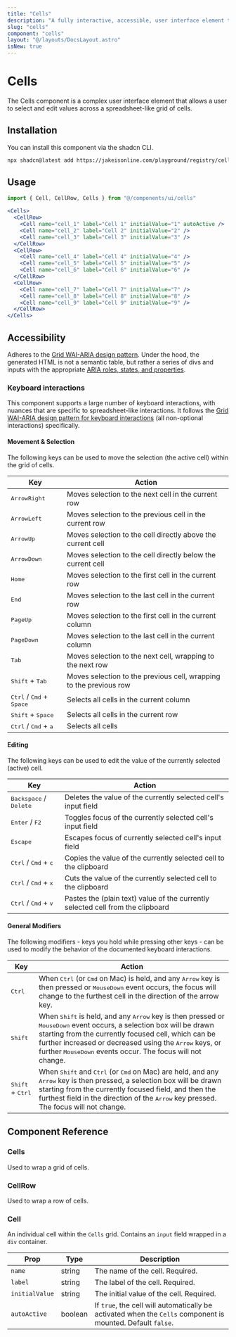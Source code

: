 ```yaml
---
title: "Cells"
description: "A fully interactive, accessible, user interface element that allows user to select and edit values across a spreadsheet-like grid of cells."
slug: "cells"
component: "cells"
layout: "@/layouts/DocsLayout.astro"
isNew: true
---
```



# Cells

The Cells component is a complex user interface element that allows a user to select and edit values across a spreadsheet-like grid of cells.

<ExampleComponent name={frontmatter.component} client:load />

## Installation

You can install this component via the shadcn CLI.

```bash
npx shadcn@latest add https://jakeisonline.com/playground/registry/cells.json
```

## Usage

```jsx
import { Cell, CellRow, Cells } from "@/components/ui/cells"
```

```jsx
<Cells>
  <CellRow>
    <Cell name="cell_1" label="Cell 1" initialValue="1" autoActive />
    <Cell name="cell_2" label="Cell 2" initialValue="2" />
    <Cell name="cell_3" label="Cell 3" initialValue="3" />
  </CellRow>
  <CellRow>
    <Cell name="cell_4" label="Cell 4" initialValue="4" />
    <Cell name="cell_5" label="Cell 5" initialValue="5" />
    <Cell name="cell_6" label="Cell 6" initialValue="6" />
  </CellRow>
  <CellRow>
    <Cell name="cell_7" label="Cell 7" initialValue="7" />
    <Cell name="cell_8" label="Cell 8" initialValue="8" />
    <Cell name="cell_9" label="Cell 9" initialValue="9" />
  </CellRow>
</Cells>
```

## Accessibility

Adheres to the [Grid WAI-ARIA design pattern](https://www.w3.org/WAI/ARIA/apg/patterns/grid/). Under the hood, the generated HTML is not a semantic table, but rather a series of divs and inputs with the appropriate [ARIA roles, states, and properties](https://www.w3.org/WAI/ARIA/apg/patterns/grid/#wai-ariaroles,states,andproperties).

### Keyboard interactions

This component supports a large number of keyboard interactions, with nuances that are specific to spreadsheet-like interactions. It follows the [Grid WAI-ARIA design pattern for keyboard interactions](https://www.w3.org/WAI/ARIA/apg/patterns/grid/) (all non-optional interactions) specifically.

#### Movement & Selection

The following keys can be used to move the selection (the active cell) within the grid of cells.

| Key                                                 | Action                                                             |
| --------------------------------------------------- | ------------------------------------------------------------------ |
| <kbd>ArrowRight</kbd>                               | Moves selection to the next cell in the current row                |
| <kbd>ArrowLeft</kbd>                                | Moves selection to the previous cell in the current row            |
| <kbd>ArrowUp</kbd>                                  | Moves selection to the cell directly above the current cell        |
| <kbd>ArrowDown</kbd>                                | Moves selection to the cell directly below the current cell        |
| <kbd>Home</kbd>                                     | Moves selection to the first cell in the current row               |
| <kbd>End</kbd>                                      | Moves selection to the last cell in the current row                |
| <kbd>PageUp</kbd>                                   | Moves selection to the first cell in the current column            |
| <kbd>PageDown</kbd>                                 | Moves selection to the last cell in the current column             |
| <kbd>Tab</kbd>                                      | Moves selection to the next cell, wrapping to the next row         |
| <kbd>Shift</kbd> + <kbd>Tab</kbd>                   | Moves selection to the previous cell, wrapping to the previous row |
| <kbd>Ctrl</kbd> / <kbd>Cmd</kbd> + <kbd>Space</kbd> | Selects all cells in the current column                            |
| <kbd>Shift</kbd> + <kbd>Space</kbd>                 | Selects all cells in the current row                               |
| <kbd>Ctrl</kbd> / <kbd>Cmd</kbd> + <kbd>a</kbd>     | Selects all cells                                                  |

#### Editing

The following keys can be used to edit the value of the currently selected (active) cell.

| Key                                             | Action                                                                          |
| ----------------------------------------------- | ------------------------------------------------------------------------------- |
| <kbd>Backspace</kbd> / <kbd>Delete</kbd>        | Deletes the value of the currently selected cell's input field                  |
| <kbd>Enter</kbd> / <kbd>F2</kbd>                | Toggles focus of the currently selected cell's input field                      |
| <kbd>Escape</kbd>                               | Escapes focus of currently selected cell's input field                          |
| <kbd>Ctrl</kbd> / <kbd>Cmd</kbd> + <kbd>c</kbd> | Copies the value of the currently selected cell to the clipboard                |
| <kbd>Ctrl</kbd> / <kbd>Cmd</kbd> + <kbd>x</kbd> | Cuts the value of the currently selected cell to the clipboard                  |
| <kbd>Ctrl</kbd> / <kbd>Cmd</kbd> + <kbd>v</kbd> | Pastes the (plain text) value of the currently selected cell from the clipboard |

#### General Modifiers

The following modifiers - keys you hold while pressing other keys - can be used to modify the behavior of the documented keyboard interactions.

| Key                                | Action                                                                                                                                                                                                                                                                                                                                          |
| ---------------------------------- | ----------------------------------------------------------------------------------------------------------------------------------------------------------------------------------------------------------------------------------------------------------------------------------------------------------------------------------------------- |
| <kbd>Ctrl</kbd>                    | When <kbd>Ctrl</kbd> (or <kbd>Cmd</kbd> on Mac) is held, and any <kbd>Arrow</kbd> key is then pressed or <kbd>MouseDown</kbd> event occurs, the focus will change to the furthest cell in the direction of the arrow key.                                                                                                                       |
| <kbd>Shift</kbd>                   | When <kbd>Shift</kbd> is held, and any <kbd>Arrow</kbd> key is then pressed or <kbd>MouseDown</kbd> event occurs, a selection box will be drawn starting from the currently focused cell, which can be further increased or decreased using the <kbd>Arrow</kbd> keys, or further <kbd>MouseDown</kbd> events occur. The focus will not change. |
| <kbd>Shift</kbd> + <kbd>Ctrl</kbd> | When <kbd>Shift</kbd> and <kbd>Ctrl</kbd> (or <kbd>Cmd</kbd> on Mac) are held, and any <kbd>Arrow</kbd> key is then pressed, a selection box will be drawn starting from the currently focused field, and then the furthest field in the direction of the <kbd>Arrow</kbd> key pressed. The focus will not change.                              |

## Component Reference

### Cells

Used to wrap a grid of cells.

### CellRow

Used to wrap a row of cells.

### Cell

An individual cell within the `Cells` grid. Contains an `input` field wrapped in a `div` container.

| Prop           | Type    | Description                                                                                                 |
| -------------- | ------- | ----------------------------------------------------------------------------------------------------------- |
| `name`         | string  | The name of the cell. Required.                                                                             |
| `label`        | string  | The label of the cell. Required.                                                                            |
| `initialValue` | string  | The initial value of the cell. Required.                                                                    |
| `autoActive`   | boolean | If `true`, the cell will automatically be activated when the `Cells` component is mounted. Default `false`. |
